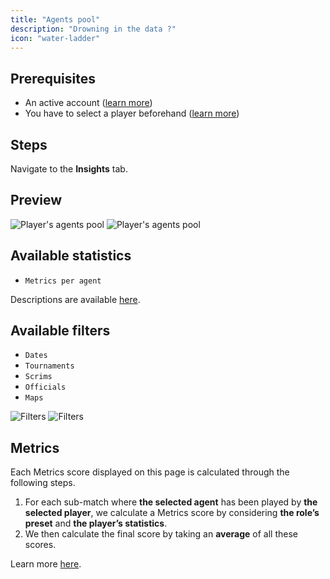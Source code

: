 ```yaml
---
title: "Agents pool"
description: "Drowning in the data ?"
icon: "water-ladder"
---
```


## Prerequisites

- An active account ([learn more](/get-started/setup))
- You have to select a player beforehand ([learn more](/core/player/root))

## Steps

Navigate to the **Insights** tab.

## Preview

<Frame>
    <img
        className="block dark:hidden"
        src="./images/agents-pool/component.png"
        alt="Player's agents pool"
    />
    <img
        className="hidden dark:block"
        src="./images/agents-pool/component.png"
        alt="Player's agents pool"
    />
</Frame>

## Available statistics

- `Metrics per agent`

Descriptions are available [here](/core/statistics-meaning).

## Available filters

- `Dates`
- `Tournaments`
- `Scrims`
- `Officials`
- `Maps`

<Frame>
    <img
        className="block dark:hidden"
        src="./images/agents-pool/filters.png"
        alt="Filters"
    />
    <img
        className="hidden dark:block"
        src="./images/agents-pool/filters.png"
        alt="Filters"
    />
</Frame>

## Metrics

Each Metrics score displayed on this page is calculated through the following steps.

1. For each sub-match where **the selected agent** has been played by **the selected player**, we calculate a Metrics
score by considering **the role’s preset** and **the player’s statistics**.
2. We then calculate the final score by taking an **average** of all these scores.

Learn more [here](/core/metrics).
